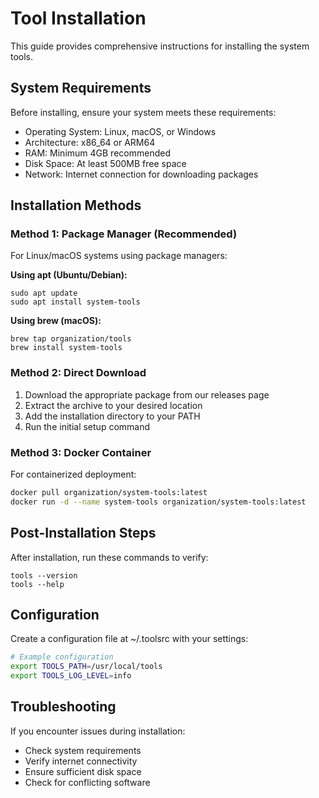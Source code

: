 # Tool Installation

This guide provides comprehensive instructions for installing the system tools.

## System Requirements

Before installing, ensure your system meets these requirements:
- Operating System: Linux, macOS, or Windows
- Architecture: x86_64 or ARM64
- RAM: Minimum 4GB recommended
- Disk Space: At least 500MB free space
- Network: Internet connection for downloading packages

## Installation Methods

### Method 1: Package Manager (Recommended)

For Linux/macOS systems using package managers:

**Using apt (Ubuntu/Debian):**
```
sudo apt update
sudo apt install system-tools
```

**Using brew (macOS):**
```
brew tap organization/tools
brew install system-tools
```

### Method 2: Direct Download

1. Download the appropriate package from our releases page
2. Extract the archive to your desired location
3. Add the installation directory to your PATH
4. Run the initial setup command

### Method 3: Docker Container

For containerized deployment:

```bash
docker pull organization/system-tools:latest
docker run -d --name system-tools organization/system-tools:latest
```

## Post-Installation Steps

After installation, run these commands to verify:

```
tools --version
tools --help
```

## Configuration

Create a configuration file at ~/.toolsrc with your settings:

```bash
# Example configuration
export TOOLS_PATH=/usr/local/tools
export TOOLS_LOG_LEVEL=info
```

## Troubleshooting

If you encounter issues during installation:
- Check system requirements
- Verify internet connectivity
- Ensure sufficient disk space
- Check for conflicting software

